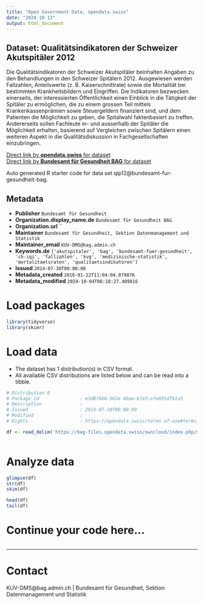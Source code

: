 ```yaml
---
title: "Open Government Data, opendata.swiss"
date: "2024-10-13"
output: html_document
---
```


## Dataset: Qualitätsindikatoren der Schweizer Akutspitäler 2012

Die Qualitätsindikatoren der Schweizer Akutspitäler beinhalten Angaben zu den Behandlungen in den Schweizer Spitälern 2012. Ausgewiesen werden Fallzahlen, Anteilswerte (z. B. Kaiserschnittrate) sowie die Mortalität bei bestimmten Krankheitsbildern und Eingriffen.
Die Indikatoren bezwecken einerseits, der interessierten Öffentlichkeit einen Einblick in die Tätigkeit der Spitäler zu ermöglichen, die zu einem grossen Teil mittels Krankenkassenprämien sowie Steuergeldern finanziert sind, und dem Patienten die Möglichkeit zu geben, die Spitalwahl faktenbasiert zu treffen. Andererseits sollen Fachleute in- und ausserhalb der Spitäler die Möglichkeit erhalten, basierend auf Vergleichen zwischen Spitälern einen weiteren Aspekt in die Qualitätsdiskussion in Fachgesellschaften einzubringen.

[Direct link by **opendata.swiss** for dataset](https://opendata.swiss/de/dataset/qualitatsindikatoren-der-schweizer-akutspitaler-2012)<br>
[Direct link by **Bundesamt für Gesundheit BAG** for dataset](http://www.bag.admin.ch/qiss)

Auto generated R starter code for data set qip12@bundesamt-fur-gesundheit-bag.

## Metadata

- **Publisher** `Bundesamt für Gesundheit`
- **Organization.display_name.de** `Bundesamt für Gesundheit BAG`
- **Organization.url** ``
- **Maintainer** `Bundesamt für Gesundheit, Sektion Datenmanagement und Statistik`
- **Maintainer_email** `KUV-DMS@bag.admin.ch`
- **Keywords.de** `['akutspitaler', 'bag', 'bundesamt-fuer-gesundheit', 'ch-iqi', 'fallzahlen', 'kvg', 'medizinische-statistik', 'mortalitaetsraten', 'qualitaetsindikatoren']`
- **Issued** `2014-07-30T00:00:00`
- **Metadata_created** `2016-01-22T11:04:04.879876`
- **Metadata_modified** `2024-10-04T06:18:27.409816`


# Load packages

```r

library(tidyverse)
library(skimr)

```

# Load data

-   The dataset has 1 distribution(s) in CSV format.
-   All available CSV distributions are listed below and can be read into a tibble.

```r

# Distribution 0
# Package_id               : e3d87666-562e-40aa-b7e3-e7e695df81a5
# Description              : 
# Issued                   : 2014-07-30T00:00:00
# Modified                 : 
# Rights                   : https://opendata.swiss/terms-of-use#terms_by

df <- read_delim('https://bag-files.opendata.swiss/owncloud/index.php/s/bxqaLABKWMt0OK7')



```

# Analyze data

```r

glimpse(df)
str(df)
skim(df)

head(df)
tail(df)

```

# Continue your code here...

```r

```

------------------------------------------------------------------------

# Contact

KUV-DMS@bag.admin.ch | Bundesamt für Gesundheit, Sektion Datenmanagement und Statistik
